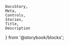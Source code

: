    DocsStory,
    Meta,
    Controls,
    Stories,
    Title,
    Description
} from '@storybook/blocks';

<Meta of={tableColumnIconStories} />
<Title of={tableColumnIconStories} />

The `nimble-table-column-icon` column renders string, number, or boolean values as a Nimble icon or `nimble-spinner` in the `nimble-table`.

<p>{columnOperationBehavior}</p>

<DocsStory of={tableColumnIconStories.iconColumn} expanded={false} />
<Controls of={tableColumnIconStories.iconColumn} />

# Usage Docs

## Blazor Usage

When setting a child mapping element's `Key` value to a string, you must wrap it in `@()` so that the compiler treats it as a string, e.g.
`<NimbleMappingIcon Key=@("foo") ...>`

# Icon Mapping

<Description of={iconMappingStories} />
<Controls of={iconMappingStories.iconMapping} />

# Spinner Mapping

<Description of={spinnerMappingStories} />
<Controls of={spinnerMappingStories.spinnerMapping} />
